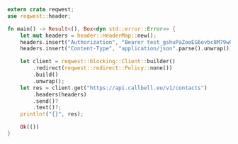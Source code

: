 ```rust
extern crate reqwest;
use reqwest::header;

fn main() -> Result<(), Box<dyn std::error::Error>> {
    let mut headers = header::HeaderMap::new();
    headers.insert("Authorization", "Bearer test_gshuPaZoeEG6ovbc8M79w0QyM".parse().unwrap());
    headers.insert("Content-Type", "application/json".parse().unwrap());

    let client = reqwest::blocking::Client::builder()
        .redirect(reqwest::redirect::Policy::none())
        .build()
        .unwrap();
    let res = client.get("https://api.callbell.eu/v1/contacts")
        .headers(headers)
        .send()?
        .text()?;
    println!("{}", res);

    Ok(())
}

```